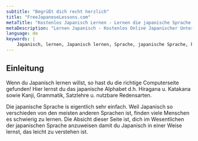 ```yaml
---
subtitle: "Begrüßt dich recht herzlich"
title: "FreeJapaneseLessons.com"
metaTitle: "Kostenlos Japanisch Lernen - Lernen die japanische Sprache online kostenlos!"
metaDescription: "Lernen Japanisch - Kostenlos Online Japanischer Unterricht!"
language: de
keywords: |
    Japanisch, lernen, Japanisch lernen, Sprache, japanische Sprache, kostenlos, Unterricht, Japanisch, lernen, Japanisch lernen, Sprache, japanische Sprache, gratis, Unterricht, Japanisch, lernen, Japanisch lernen, Sprache, japanische Sprache, kostenlos, Unterricht, Japanisch, lernen, Japanisch lernen, Sprache, japanische Sprache, gratis, Unterricht, Japanisch, lernen, Japanisch lernen, Sprache, japanische Sprache, kostenlos, Unterricht, Japanisch, lernen, Japanisch lernen, Sprache, japanische Sprache, gratis, Unterricht, Japanisch, lernen, Japanisch lernen, Sprache, japanische Sprache, kostenlos, Unterricht, Japanisch, lernen, Japanisch lernen, Sprache, japanische Sprache, gratis, Unterricht, online, online Japanisch, online japanischer Unterricht, einfach
---
```


## Einleitung

Wenn du Japanisch lernen willst, so hast du die richtige Computerseite gefunden! Hier lernst du das japanische Alphabet d.h. Hiragana u. Katakana sowie Kanji, Grammatik, Satzlehre u. nutzbare Redensarten.

Die japanische Sprache is eigentlich sehr einfach. Weil Japanisch so verschieden von den meisten anderen Sprachen ist, finden viele Menschen es schwierig zu lernen. Die Absicht dieser Seite ist, dich im Wesentlichen der japanischen Sprache anzuweisen damit du Japanisch in einer Weise lernst, das leicht zu verstehen ist.

